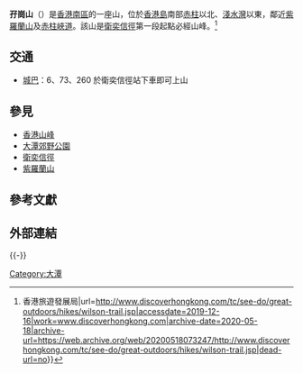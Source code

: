 {{Infobox Mountain
| 名稱 = 孖崗山
| 照片 = The Twins.jpg
| 照片說明 = 
| 海拔 = {{Convert|386|m|ft|0|link=on}}
| 位置 = [[香港|香港]][[香港島|香港島]]南部
| 山脈 = 
| 相對高度 =
| 座標 = {{coord|22|13|50.47|N|114|12|19.24|E}}
| 地形圖 =
| 類別 = 
| 年齡 = 
| 最近喷发 = 
| 首次登頂 =
| 攀登路線 =
| pushpin_map = Hong Kong
| pushpin_map_caption = 孖崗山的位置
| latd=22 |latm=13 |lats=50.47 |latNS=N
| longd=114 |longm=12 |longs=19.24 |longEW=E
}}
'''孖崗山'''（{{lang-en|The Twins}}）是[[香港|香港]][[南區_(香港)|南區]]的一座山，位於[[香港島|香港島]]南部[[赤柱|赤柱]]以北、[[淺水灣|淺水灣]]以東，鄰近[[紫羅蘭山|紫羅蘭山]]及[[赤柱峽道|赤柱峽道]]。該山是[[衛奕信徑|衛奕信徑]]第一段起點必經山峰。<ref>{{Cite web|title=衛奕信徑（黃泥涌水塘至赤柱峽道） {{!}} 香港旅遊發展局|url=http://www.discoverhongkong.com/tc/see-do/great-outdoors/hikes/wilson-trail.jsp|accessdate=2019-12-16|work=www.discoverhongkong.com|archive-date=2020-05-18|archive-url=https://web.archive.org/web/20200518073247/http://www.discoverhongkong.com/tc/see-do/great-outdoors/hikes/wilson-trail.jsp|dead-url=no}}</ref>

==交通== 
*[[城巴|城巴]]：6、73、260 於衛奕信徑站下車即可上山

==參見==
*[[香港山峰|香港山峰]]
*[[大潭郊野公園|大潭郊野公園]]
*[[衛奕信徑|衛奕信徑]]
*[[紫羅蘭山|紫羅蘭山]]

== 參考文獻 ==
{{reflist}}

==外部連結==
{{commonscat-inline|The Twins, Hong Kong}}

{{-}}
{{香港山峰}}
{{HK-geo-stub}}

[[Category:大潭|Category:大潭]]